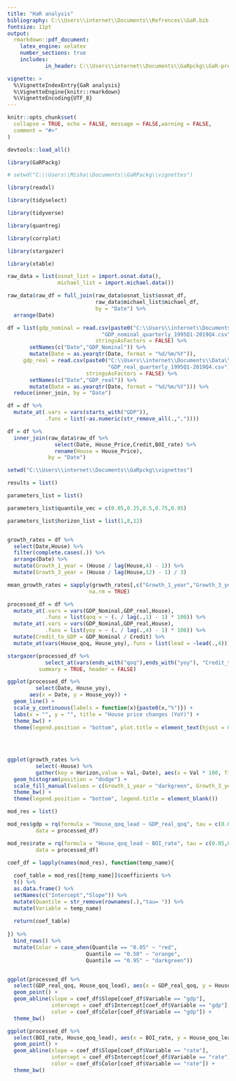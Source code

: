 ```yaml
---
title: "HaR analysis"
bibliography: C:\\Users\\internet\\Documents\\Refrences\\GaR.bib
fontsize: 11pt
output:
  rmarkdown::pdf_document:
    latex_engine: xelatex
    number_sections: true
    includes:
            in_header: C:\\Users\\internet\\Documents\\GaRpckg\\GaR-preamble.tex

vignette: >
  %\VignetteIndexEntry{GaR analysis}
  %\VignetteEngine{knitr::rmarkdown}
  %\VignetteEncoding{UTF_8}
---
```


```r
knitr::opts_chunk$set(
  collapse = TRUE, echo = FALSE, message = FALSE,warning = FALSE,
  comment = "#>"
)
```


```r

devtools::load_all()

library(GaRPackg)

# setwd("C:\\Users\\Misha\\Documents\\GaRPackg\\vignettes")
```


```r

library(readxl)

library(tidyselect)

library(tidyverse)

library(quantreg)

library(corrplot)

library(stargazer)

library(xtable)

```


```r

raw_data = list(osnat_list = import.osnat.data(),
                michael_list = import.michael.data())

raw_data$raw_df = full_join(raw_data$osnat_list$osnat_df,
                            raw_data$michael_list$michael_df,
                            by = "Date") %>% 
  arrange(Date)


```


```r

df = list(gdp_nominal = read.csv(paste0("C:\\Users\\internet\\Documents\\Data\\BOI\\",
                              "GDP_nominal_quarterly_1995Q1-2019Q4.csv"),
                            stringsAsFactors = FALSE) %>% 
       setNames(c("Date","GDP_Nominal")) %>% 
       mutate(Date = as.yearqtr(Date, format = "%d/%m/%Y")),
     gdp_real = read.csv(paste0("C:\\Users\\internet\\Documents\\Data\\BOI\\",
                                "GDP_real_quarterly_1995Q1-2019Q4.csv"),
                         stringsAsFactors = FALSE) %>% 
       setNames(c("Date","GDP_real")) %>% 
       mutate(Date = as.yearqtr(Date, format = "%d/%m/%Y"))) %>% 
  reduce(inner_join, by = "Date")

df = df %>% 
  mutate_at(.vars = vars(starts_with("GDP")),
            .funs = list(~as.numeric(str_remove_all(.,","))))

df = df %>% 
  inner_join(raw_data$raw_df %>% 
               select(Date, House_Price,Credit,BOI_rate) %>% 
               rename(House = House_Price),
             by = "Date")


```


```r

setwd("C:\\Users\\internet\\Documents\\GaRpckg\\vignettes")

results = list()

parameters_list = list()

parameters_list$quantile_vec = c(0.05,0.25,0.5,0.75,0.95)

parameters_list$horizon_list = list(1,8,12)



```


```r

growth_rates = df %>% 
  select(Date,House) %>% 
  filter(complete.cases(.)) %>% 
  arrange(Date) %>% 
  mutate(Growth_1_year = (House / lag(House,4) - 1)) %>% 
  mutate(Growth_3_year = (House / lag(House,12) - 1) / 3)

mean_growth_rates = sapply(growth_rates[,c("Growth_1_year","Growth_3_year")], mean,
                          na.rm = TRUE)

```


```r

processed_df = df %>% 
  mutate_at(.vars = vars(GDP_Nominal,GDP_real,House),
            .funs = list(qoq = ~ (. / lag(.,1) - 1) * 100)) %>% 
  mutate_at(.vars = vars(GDP_Nominal,GDP_real,House),
            .funs = list(yoy = ~ (. / lag(.,4) - 1) * 100)) %>% 
  mutate(Credit_to_GDP = GDP_Nominal / Credit) %>% 
  mutate_at(vars(House_qoq, House_yoy),.funs = list(lead = ~lead(.,4)))

```

\section{Descriptive Stats}

```r

stargazer(processed_df %>% 
            select_at(vars(ends_with("qoq"),ends_with("yoy"), "Credit_to_GDP")),
          summary = TRUE, header = FALSE)

```


```r

ggplot(processed_df %>% 
         select(Date, House_yoy),
       aes(x = Date, y = House_yoy)) + 
  geom_line() + 
  scale_y_continuous(labels = function(x){paste0(x,"%")}) + 
  labs(x = "", y = "", title = "House price changes (YoY)") + 
  theme_bw() + 
  theme(legend.position = "bottom", plot.title = element_text(hjust = 0.5))
  
  
  
```


```r

ggplot(growth_rates %>% 
         select(-House) %>% 
         gather(key = Horizon,value = Val,-Date), aes(x = Val * 100, fill = Horizon)) + 
  geom_histogram(position = "dodge") + 
  scale_fill_manual(values = c(Growth_1_year = "darkgreen", Growth_3_year = "red")) + 
  theme_bw() + 
  theme(legend.position = "bottom", legend.title = element_blank())

```


```r

mod_res = list()

mod_res$gdp = rq(formula = "House_qoq_lead ~ GDP_real_qoq", tau = c(0.05,0.5,0.95),
         data = processed_df)

mod_res$rate = rq(formula = "House_qoq_lead ~ BOI_rate", tau = c(0.05,0.5,0.95),
         data = processed_df)

```


```r

coef_df = lapply(names(mod_res), function(temp_name){
  
  coef_table = mod_res[[temp_name]]$coefficients %>% 
  t() %>% 
  as.data.frame() %>% 
  setNames(c("Intercept","Slope")) %>% 
  mutate(Quantile = str_remove(rownames(.),"tau= ")) %>% 
  mutate(Variable = temp_name)
  
  return(coef_table)
  
}) %>% 
  bind_rows() %>% 
  mutate(Color = case_when(Quantile == "0.05" ~ "red",
                         Quantile == "0.50" ~ "orange",
                         Quantile == "0.95" ~ "darkgreen"))



```


```r

ggplot(processed_df %>% 
  select(GDP_real_qoq, House_qoq_lead), aes(x = GDP_real_qoq, y = House_qoq_lead)) + 
  geom_point() + 
  geom_abline(slope = coef_df$Slope[coef_df$Variable == "gdp"],
              intercept = coef_df$Intercept[coef_df$Variable == "gdp"],
              color = coef_df$Color[coef_df$Variable == "gdp"]) + 
  theme_bw()

```



```r

ggplot(processed_df %>% 
  select(BOI_rate, House_qoq_lead), aes(x = BOI_rate, y = House_qoq_lead)) + 
  geom_point() + 
  geom_abline(slope = coef_df$Slope[coef_df$Variable == "rate"],
              intercept = coef_df$Intercept[coef_df$Variable == "rate"],
              color = coef_df$Color[coef_df$Variable == "rate"]) + 
  theme_bw()

```

